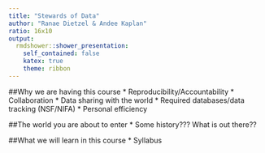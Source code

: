 ```yaml
---
title: "Stewards of Data"
author: "Ranae Dietzel & Andee Kaplan"
ratio: 16x10
output:
  rmdshower::shower_presentation:
    self_contained: false
    katex: true
    theme: ribbon
---
```


##Why we are having this course
 * Reproducibility/Accountability
 * Collaboration
 * Data sharing with the world
 * Required databases/data tracking (NSF/NIFA)
 * Personal efficiency  
 
 
##The world you are about to enter 
 * Some history???  What is out there??  
 
 
##What we will learn in this course
 * Syllabus
